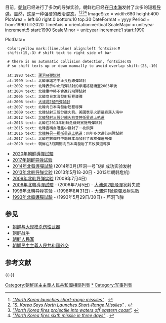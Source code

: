 {{NoteTA|G1=Korea}}
{{update|time=2017-08-13T11:32:48+00:00}}
目前，[[朝鲜民主主义人民共和国|朝鲜]]已经进行了多次的导弹实验。朝鲜也已经在[[日本海|日本海]]发射了众多的短程[[导弹|导弹]]。显然，这是一种强硬的政治姿态。<ref><cite class="citation web" contenteditable="false">[http://www.cnn.com/2013/05/18/world/asia/north-korea-missiles/index.html "North Korea launches short-range missiles"] {{Wayback|url=http://www.cnn.com/2013/05/18/world/asia/north-korea-missiles/index.html |date=20130518195017 }}. </cite></ref><ref><cite class="citation web" contenteditable="false">[http://www.nytimes.com/2013/05/19/world/asia/north-korea-missiles.html?partner=rss&emc=rss&smid=tw-nytimes&_r=0 "S. Korea Says North Launches Short-Range Missiles"] {{Wayback|url=http://www.nytimes.com/2013/05/19/world/asia/north-korea-missiles.html?partner=rss&emc=rss&smid=tw-nytimes&_r=0 |date=20210308214255 }}. </cite></ref><ref><cite class="citation web" contenteditable="false">[http://www.foxnews.com/world/2013/05/19/north-korea-fires-projectile-into-eastern-waters/?cmpid=cmty_twitter_fn#ixzz2TkTJnILC "North Korea fires projectile into waters off eastern coast"]. </cite></ref><ref><cite class="citation web" contenteditable="false">[http://www.reuters.com/article/2013/05/20/us-korea-north-missiles-idUSBRE94I04720130520 "North Korea fires sixth missile in three days"] {{Wayback|url=http://www.reuters.com/article/2013/05/20/us-korea-north-missiles-idUSBRE94I04720130520 |date=20151116001314 }}. </cite></ref>
<timeline>
ImageSize  = width:680 height:400
PlotArea   = left:60 right:0 bottom:10 top:30
DateFormat = yyyy
Period     = from:1990 till:2020
TimeAxis   = orientation:vertical
ScaleMajor = unit:year increment:5 start:1990
ScaleMinor = unit:year increment:1 start:1990

PlotData=
  Color:yellow mark:(line,blue) align:left fontsize:M 
  shift:(15,-3) # shift text to right side of bar

  # there is no automatic collision detection, fontsize:XS 
  # so shift texts up or down manually to avoid overlap shift:(25,-10) 

  at:1993 text: [[1993年北韓導彈試驗|蘆洞飛彈試射]]
  at:1999 text: 北韓承諾將中止長程導彈試射
  at:2002 text: 北韓表示中止飛彈試射的承諾將延續至2003年後
  at:2004 text: 北韓重申將不會進行飛彈試射
  at:2005 text: 北韓向日本海發射短程導彈
  at:2006 text: [[2006年北韓導彈試驗|大浦洞2號飛彈試射]]
  at:2007 text: 北韓向日本海發射短程導彈
  at:2009 text: 北韓試射三段分離火箭。美國表示火箭最終落入海中
  at:2012 text: [[光明星3號_(2期)|北韓發射三段分離火箭並將衛星送上軌道]]
  at:2013 text: 北韓在2013年朝鮮危機時實施飛彈試射
  at:2015 text: 北韓宣稱自潛艦中發射了一枚飛彈
  at:2016 text: [[光明星4號|北韓將另一顆衛星送上軌道]]；同年多次進行飛彈試射
  at:2017 text: 北韓在數個月中向日本海發射了五枚彈道飛彈
  at:2020 text: 朝鮮在3月期間向日本海發射了五枚彈道導彈

</timeline>
* [[2020年朝鮮導彈試驗|2020年朝鮮導彈試驗]]
* [[2017年朝鲜导弹试验|2017年朝鲜导弹试验]]
* [[2014年北韓導彈試驗|2014年北韓導彈試驗]] (2014年3月)芦洞一号飞弹 成功实验发射
* [[2013年北韩导弹实验|2013年北韩导弹实验]] (2013年5月18-20日 - 2013年朝韩危机)
* [[2009年北韩导弹实验|2009年北韩导弹实验]] (2009年7月4日)
* [[2006年北韓導彈試驗|2006年北韓導彈試驗]] - (2006年7月5日) - [[大浦洞2號飛彈|大浦洞2號飛彈]]发射失败
* [[1998年北韩导弹实验|1998年北韩导弹实验]] - (1998年8月31日) - [[大浦洞1號飛彈|大浦洞1號飛彈]]发射失败
* [[1993年北韓導彈試驗|1993年北韓導彈試驗]] - (1993年5月29日/30日) - 芦洞飞弹

== 参见 ==
* [[朝鲜与大规模杀伤性武器|朝鲜与大规模杀伤性武器]]
* [[朝鲜战争|朝鲜战争]]
* [[朝鲜人民军|朝鲜人民军]]
* [[朝鮮民主主義人民共和國外交|朝鮮民主主義人民共和國外交]]

== 参考文献 ==
{{Reflist|33em}}

{{-}}
{{朝鲜核与大规模杀伤性武器问题}}

[[Category:朝鮮民主主義人民共和國相關列表|Category:朝鮮民主主義人民共和國相關列表]]
[[Category:朝鲜导弹试验|*]]
[[Category:军事列表|Category:军事列表]]